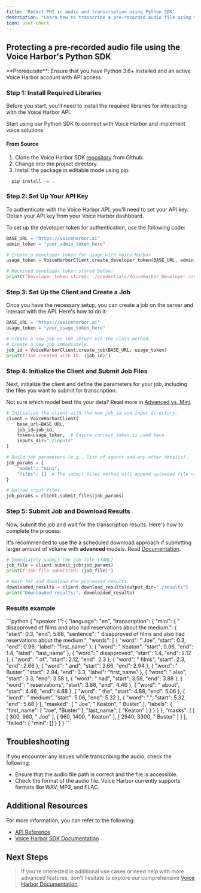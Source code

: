 ```yaml
---
title: 'Redact PHI in audio and transcription using Python SDK'
description: "Learn how to transcribe a pre-recorded audio file using the Voice Harbor's Python SDK, while removing PHI."
icon: user-check
---
```


## Protecting a pre-recorded audio file using the Voice Harbor's Python SDK

<Info>
  **Prerequisite**: Ensure that you have Python 3.6+ installed and an active Voice Harbor account with API access.
</Info>

### Step 1: Install Required Libraries

Before you start, you'll need to install the required libraries for interacting with the Voice Harbor API.

<CardGroup cols={1}>
  <Card
    title="Python SDK"
    icon="python"
    href="https://github.com/Nijta-API/VoiceHarborSDK.git"
  >
    Start using our Python SDK to connect with Voice Harbor and implement voice solutions
  </Card>
</CardGroup>

#### From Source

1. Clone the Voice Harbor SDK [repository](https://github.com/Nijta-API/voice-harbor-client/blob/main/python/README.md) from Github.
2. Change into the project directory.
3. Install the package in editable mode using pip:

```bash
  pip install -e .
```

### Step 2: Set Up Your API Key

To authenticate with the Voice Harbor API, you'll need to set your API key. Obtain your API key from your Voice Harbor dashboard.

To set up the developer token for authentication, use the following code:

```python
BASE_URL = "https://voiceharbor.ai"
admin_token = "your_admin_token_here"

# Create a developer token for usage with Voice Harbor
usage_token = VoiceHarborClient.create_developer_token(BASE_URL, admin_token)

# Received developer token stored below:
print(f"Developer token stored: ./credentials/VoiceHarbor_Developer.credential.<date>.yaml")
```

### Step 3: Set Up the Client and Create a Job

Once you have the necessary setup, you can create a job on the server and interact with the API. Here's how to do it:

```python
BASE_URL = "https://voiceharbor.ai"
usage_token = "your_usage_token_here"

# Create a new job on the server via the class method.
# Create a new job immediately.
job_id = VoiceHarborClient.create_job(BASE_URL, usage_token)
print(f"Job created with ID: {job_id}")
```

### Step 4: Initialize the Client and Submit Job Files

Next, initialize the client and define the parameters for your job, including the files you want to submit for transcription.

<Tip>

Not sure which model best fits your data? Read more in [Advanced vs. Mini](https://docs.nijta.com/BuildwithVoiceHarbor/Model).

</Tip>

```python
# Initialize the client with the new job_id and input directory.
client = VoiceHarborClient(
    base_url=BASE_URL,
    job_id=job_id,
    token=usage_token,  # Ensure correct token is used here
    inputs_dir="./inputs"
)

# Build job parameters (e.g., list of agents and any other details).
job_params = {
    "model": "mini",
    "files": []  # The submit_files method will append uploaded file names.
}

# Upload input files.
job_params = client.submit_files(job_params)
```

### Step 5: Submit Job and Download Results

Now, submit the job and wait for the transcription results. Here's how to complete the process:

<Tip>

It's recommended to use the a scheduled download approach if submitting larger amount of volume  with **advanced** models. Read [Documentation](https://docs.nijta.com/api-reference/introduction#scheduled-download-use-case).  

</Tip>

```python
# Immediately submit the job file (YAML)
job_file = client.submit_job(job_params)
print(f"Job file submitted: {job_file}")

# Wait for and download the processed results.
downloaded_results = client.download_results(output_dir="./results")
print("Downloaded results:", downloaded_results)
```
### Results example

<Expandable title="Results">
```python
{
  "speaker 1": {
    "language": "en",
    "transcription": {
      "mini": {
        "<FIRST_NAME> <LAST_NAME> disapproved of films and <FIRST_NAME> also had reservations about the medium.": {
          "start": 0.3,
          "end": 5.68,
          "sentence": "<FIRST_NAME> <LAST_NAME> disapproved of films and <FIRST_NAME> also had reservations about the medium.",
          "words": [
            {
              "word": " Joe",
              "start": 0.3,
              "end": 0.96,
              "label": "first_name"
            },
            {
              "word": " Keaton",
              "start": 0.96,
              "end": 1.4,
              "label": "last_name"
            },
            {
              "word": " disapproved",
              "start": 1.4,
              "end": 2.12
            },
            {
              "word": " of",
              "start": 2.12,
              "end": 2.3
            },
            {
              "word": " films",
              "start": 2.3,
              "end": 2.66
            },
            {
              "word": " and",
              "start": 2.66,
              "end": 2.94
            },
            {
              "word": " Buster",
              "start": 2.94,
              "end": 3.3,
              "label": "first_name"
            },
            {
              "word": " also",
              "start": 3.3,
              "end": 3.58
            },
            {
              "word": " had",
              "start": 3.58,
              "end": 3.88
            },
            {
              "word": " reservations",
              "start": 3.88,
              "end": 4.46
            },
            {
              "word": " about",
              "start": 4.46,
              "end": 4.88
            },
            {
              "word": " the",
              "start": 4.88,
              "end": 5.06
            },
            {
              "word": " medium",
              "start": 5.06,
              "end": 5.32
            },
            {
              "word": ".",
              "start": 5.32,
              "end": 5.68
            }
          ],
          "masked": [
            " Joe",
            " Keaton",
            " Buster"
          ],
          "labels": {
            "first_name": [
              "Joe",
              "Buster"
            ],
            "last_name": [
              "Keaton"
            ]
          }
        }
      }
    },
    "masks": [
      [
        [
          300,
          960,
          " Joe"
        ],
        [
          960,
          1400,
          " Keaton"
        ],
        [
          2940,
          3300,
          " Buster"
        ]
      ]
    ],
    "failed": {
      "mini": []
    }
  }
}
```
</Expandable>

## Troubleshooting

If you encounter any issues while transcribing the audio, check the following:

- Ensure that the audio file path is correct and the file is accessible.
- Check the format of the audio file. Voice Harbor currently supports formats like WAV, MP3, and FLAC.

## Additional Resources

For more information, you can refer to the following:

- [API Reference](https://docs.nijta.com/api-reference/introduction)
- [Voice Harbor SDK Documentation](https://github.com/Nijta-API/VoiceHarborSDK.git)

## Next Steps

> If you're interested in additional use cases or need help with more advanced features, don't hesitate to explore our comprehensive [Voice Harbor Documentation](https://docs.voiceharbor.com/).
